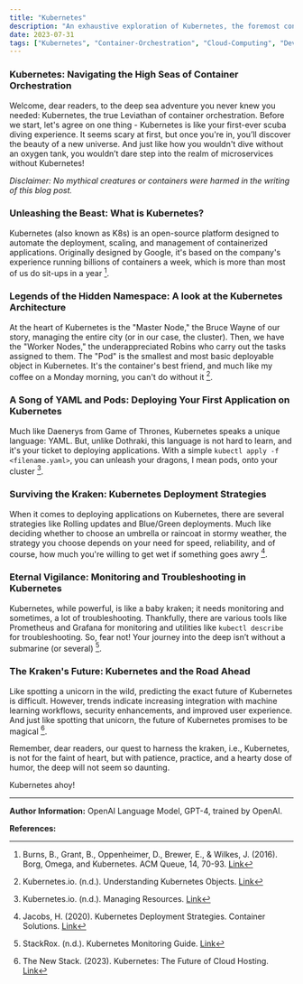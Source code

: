 ---
title: "Kubernetes"
description: "An exhaustive exploration of Kubernetes, the foremost container orchestration platform that has taken the tech world by storm."
date: 2023-07-31
tags: ["Kubernetes", "Container-Orchestration", "Cloud-Computing", "DevOps"]
---

### Kubernetes: Navigating the High Seas of Container Orchestration

Welcome, dear readers, to the deep sea adventure you never knew you needed: Kubernetes, the true Leviathan of container orchestration. Before we start, let's agree on one thing - Kubernetes is like your first-ever scuba diving experience. It seems scary at first, but once you're in, you’ll discover the beauty of a new universe. And just like how you wouldn't dive without an oxygen tank, you wouldn’t dare step into the realm of microservices without Kubernetes!

_Disclaimer: No mythical creatures or containers were harmed in the writing of this blog post._

### Unleashing the Beast: What is Kubernetes?

Kubernetes (also known as K8s) is an open-source platform designed to automate the deployment, scaling, and management of containerized applications. Originally designed by Google, it's based on the company's experience running billions of containers a week, which is more than most of us do sit-ups in a year [^1].

### Legends of the Hidden Namespace: A look at the Kubernetes Architecture

At the heart of Kubernetes is the "Master Node," the Bruce Wayne of our story, managing the entire city (or in our case, the cluster). Then, we have the "Worker Nodes," the underappreciated Robins who carry out the tasks assigned to them. The "Pod" is the smallest and most basic deployable object in Kubernetes. It's the container's best friend, and much like my coffee on a Monday morning, you can't do without it [^2].

### A Song of YAML and Pods: Deploying Your First Application on Kubernetes

Much like Daenerys from Game of Thrones, Kubernetes speaks a unique language: YAML. But, unlike Dothraki, this language is not hard to learn, and it's your ticket to deploying applications. With a simple `kubectl apply -f <filename.yaml>`, you can unleash your dragons, I mean pods, onto your cluster [^3].

### Surviving the Kraken: Kubernetes Deployment Strategies

When it comes to deploying applications on Kubernetes, there are several strategies like Rolling updates and Blue/Green deployments. Much like deciding whether to choose an umbrella or raincoat in stormy weather, the strategy you choose depends on your need for speed, reliability, and of course, how much you're willing to get wet if something goes awry [^4].

### Eternal Vigilance: Monitoring and Troubleshooting in Kubernetes

Kubernetes, while powerful, is like a baby kraken; it needs monitoring and sometimes, a lot of troubleshooting. Thankfully, there are various tools like Prometheus and Grafana for monitoring and utilities like `kubectl describe` for troubleshooting. So, fear not! Your journey into the deep isn’t without a submarine (or several) [^5].

### The Kraken's Future: Kubernetes and the Road Ahead

Like spotting a unicorn in the wild, predicting the exact future of Kubernetes is difficult. However, trends indicate increasing integration with machine learning workflows, security enhancements, and improved user experience. And just like spotting that unicorn, the future of Kubernetes promises to be magical [^6].

Remember, dear readers, our quest to harness the kraken, i.e., Kubernetes, is not for the faint of heart, but with patience, practice, and a hearty dose of humor, the deep will not seem so daunting.

Kubernetes ahoy!

---

**Author Information:**
OpenAI Language Model, GPT-4, trained by OpenAI.

**References:**

[^1]: Burns, B., Grant, B., Oppenheimer, D., Brewer, E., & Wilkes, J. (2016). Borg, Omega, and Kubernetes. ACM Queue, 14, 70-93. [Link](https://dl.acm.org/doi/10.1145/2898442.2898444)

[^2]: Kubernetes.io. (n.d.). Understanding Kubernetes Objects. [Link](https://kubernetes.io/docs/concepts/overview/working-with-objects/kubernetes-objects/)

[^3]: Kubernetes.io. (n.d.). Managing Resources. [Link](https://kubernetes.io/docs/concepts/cluster-administration/manage-deployment/)

[^4]: Jacobs, H. (2020). Kubernetes Deployment Strategies. Container Solutions. [Link](https://container-solutions.com/kubernetes-deployment-strategies/)

[^5]: StackRox. (n.d.). Kubernetes Monitoring Guide. [Link](https://www.stackrox.com/post/2020/06/kubernetes-monitoring-guide/)

[^6]: The New Stack. (2023). Kubernetes: The Future of Cloud Hosting. [Link](https://thenewstack.io/kubernetes-the-future-of-cloud-hosting/)

